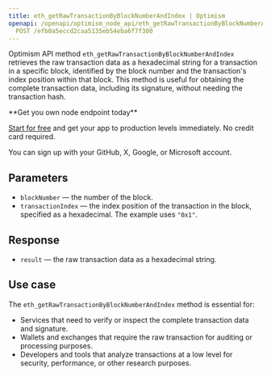 ---
title: eth_getRawTransactionByBlockNumberAndIndex | Optimism
openapi: /openapi/optimism_node_api/eth_getRawTransactionByBlockNumberAndIndex.json
  POST /efb0a5eccd2caa5135eb54eba6f7f300
---

Optimism API method `eth_getRawTransactionByBlockNumberAndIndex` retrieves the raw transaction data as a hexadecimal string for a transaction in a specific block, identified by the block number and the transaction's index position within that block. This method is useful for obtaining the complete transaction data, including its signature, without needing the transaction hash.

<Check>
**Get you own node endpoint today**

[Start for free](https://console.chainstack.com/) and get your app to production levels immediately. No credit card required.

You can sign up with your GitHub, X, Google, or Microsoft account.
</Check>


## Parameters

* `blockNumber` — the number of the block.
* `transactionIndex` — the index position of the transaction in the block, specified as a hexadecimal. The example uses `"0x1"`.

## Response

* `result` — the raw transaction data as a hexadecimal string.

## Use case

The `eth_getRawTransactionByBlockNumberAndIndex` method is essential for:

* Services that need to verify or inspect the complete transaction data and signature.
* Wallets and exchanges that require the raw transaction for auditing or processing purposes.
* Developers and tools that analyze transactions at a low level for security, performance, or other research purposes.
